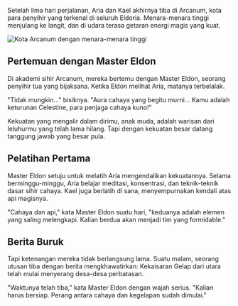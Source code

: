 Setelah lima hari perjalanan, Aria dan Kael akhirnya tiba di Arcanum, kota para penyihir yang terkenal di seluruh Eldoria. Menara-menara tinggi menjulang ke langit, dan di udara terasa getaran energi magis yang kuat.

<Image 
  src="/images/chapter-3-arcanum.webp" 
  alt="Kota Arcanum dengan menara-menara tinggi" 
  caption="Arcanum, kota para penyihir"
/>

## Pertemuan dengan Master Eldon

Di akademi sihir Arcanum, mereka bertemu dengan Master Eldon, seorang penyihir tua yang bijaksana. Ketika Eldon melihat Aria, matanya terbelalak.

"Tidak mungkin..." bisiknya. "Aura cahaya yang begitu murni... Kamu adalah keturunan Celestine, para penjaga cahaya kuno!"

<Quote author="Master Eldon">
Kekuatan yang mengalir dalam dirimu, anak muda, adalah warisan dari leluhurmu yang telah lama hilang. Tapi dengan kekuatan besar datang tanggung jawab yang besar pula.
</Quote>

## Pelatihan Pertama

Master Eldon setuju untuk melatih Aria mengendalikan kekuatannya. Selama berminggu-minggu, Aria belajar meditasi, konsentrasi, dan teknik-teknik dasar sihir cahaya. Kael juga berlatih di sana, menyempurnakan kendali atas api magisnya.

"Cahaya dan api," kata Master Eldon suatu hari, "keduanya adalah elemen yang saling melengkapi. Kalian berdua akan menjadi tim yang formidable."

## Berita Buruk

Tapi ketenangan mereka tidak berlangsung lama. Suatu malam, seorang utusan tiba dengan berita mengkhawatirkan: Kekaisaran Gelap dari utara telah mulai menyerang desa-desa perbatasan.

"Waktunya telah tiba," kata Master Eldon dengan wajah serius. "Kalian harus bersiap. Perang antara cahaya dan kegelapan sudah dimulai."